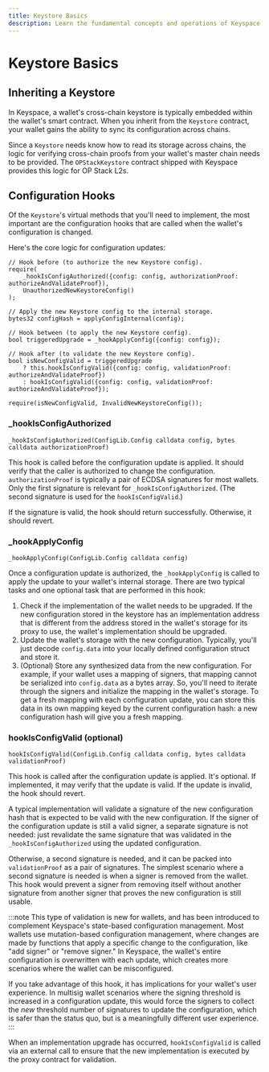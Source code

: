 ```yaml
---
title: Keystore Basics
description: Learn the fundamental concepts and operations of Keyspace keystores
---
```


# Keystore Basics

## Inheriting a Keystore

In Keyspace, a wallet's cross-chain keystore is typically embedded within the wallet's smart contract. When you inherit from the `Keystore` contract, your wallet gains the ability to sync its configuration across chains.

Since a `Keystore` needs know how to read its storage across chains, the logic for verifying cross-chain proofs from your wallet's master chain needs to be provided. The `OPStackKeystore` contract shipped with Keyspace provides this logic for OP Stack L2s.

## Configuration Hooks

Of the `Keystore`'s virtual methods that you'll need to implement, the most important are the configuration hooks that are called when the wallet's configuration is changed.

Here's the core logic for configuration updates:

```solidity
// Hook before (to authorize the new Keystore config).
require(
    _hookIsConfigAuthorized({config: config, authorizationProof: authorizeAndValidateProof}),
    UnauthorizedNewKeystoreConfig()
);

// Apply the new Keystore config to the internal storage.
bytes32 configHash = applyConfigInternal(config);

// Hook between (to apply the new Keystore config).
bool triggeredUpgrade = _hookApplyConfig({config: config});

// Hook after (to validate the new Keystore config).
bool isNewConfigValid = triggeredUpgrade
    ? this.hookIsConfigValid({config: config, validationProof: authorizeAndValidateProof})
    : hookIsConfigValid({config: config, validationProof: authorizeAndValidateProof});

require(isNewConfigValid, InvalidNewKeystoreConfig());
```

### _hookIsConfigAuthorized

`_hookIsConfigAuthorized(ConfigLib.Config calldata config, bytes calldata authorizationProof)`

This hook is called before the configuration update is applied. It should verify that the caller is authorized to change the configuration. `authorizationProof` is typically a pair of ECDSA signatures for most wallets. Only the first signature is relevant for `_hookIsConfigAuthorized`. (The second signature is used for the `hookIsConfigValid`.)

If the signature is valid, the hook should return successfully. Otherwise, it should revert.

### _hookApplyConfig

`_hookApplyConfig(ConfigLib.Config calldata config)`

Once a configuration update is authorized, the `_hookApplyConfig` is called to apply the update to your wallet's internal storage. There are two typical tasks and one optional task that are performed in this hook:

1. Check if the implementation of the wallet needs to be upgraded. If the new configuration stored in the keystore has an implementation address that is different from the address stored in the wallet's storage for its proxy to use, the wallet's implementation should be upgraded.
2. Update the wallet's storage with the new configuration. Typically, you'll just decode `config.data` into your locally defined configuration struct and store it.
3. (Optional) Store any synthesized data from the new configuration. For example, if your wallet uses a mapping of signers, that mapping cannot be serialized into `config.data` as a bytes array. So, you'll need to iterate through the signers and initialize the mapping in the wallet's storage. To get a fresh mapping with each configuration update, you can store this data in its own mapping keyed by the current configuration hash: a new configuration hash will give you a fresh mapping.

### hookIsConfigValid (optional)

`hookIsConfigValid(ConfigLib.Config calldata config, bytes calldata validationProof)`

This hook is called after the configuration update is applied. It's optional. If implemented, it may verify that the update is valid. If the update is invalid, the hook should revert.

A typical implementation will validate a signature of the new configuration hash that is expected to be valid with the new configuration. If the signer of the configuration update is still a valid signer, a separate signature is not needed: just revalidate the same signature that was validated in the `_hookIsConfigAuthorized` using the updated configuration.

Otherwise, a second signature is needed, and it can be packed into `validationProof` as a pair of signatures. The simplest scenario where a second signature is needed is when a signer is removed from the wallet. This hook would prevent a signer from removing itself without another signature from another signer that proves the new configuration is still usable.

:::note
This type of validation is new for wallets, and has been introduced to complement Keyspace's state-based configuration management. Most wallets use mutation-based configuration management, where changes are made by functions that apply a specific change to the configuration, like "add signer" or "remove signer." In Keyspace, the wallet's entire configuration is overwritten with each update, which creates more scenarios where the wallet can be misconfigured.

If you take advantage of this hook, it has implications for your wallet's user experience. In multisig wallet scenarios where the signing threshold is increased in a configuration update, this would force the signers to collect the *new* threshold number of signatures to update the configuration, which is safer than the status quo, but is a meaningfully different user experience.
:::

When an implementation upgrade has occurred, `hookIsConfigValid` is called via an external call to ensure that the new implementation is executed by the proxy contract for validation.
